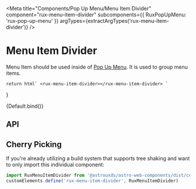 

<Meta
    title="Components/Pop Up Menu/Menu Item Divider"
    component="rux-menu-item-divider"
    subcomponents={{ RuxPopUpMenu: 'rux-pop-up-menu' }}
    argTypes={extractArgTypes('rux-menu-item-divider')}
/>

# Menu Item Divider

Menu Item should be used inside of [Pop Up Menu](?path=/docs/components-pop-up-menu--default-story). It is used to group menu items.

    return html` <rux-menu-item-divider></rux-menu-item-divider> `
}

<Canvas>
    <Story name="Default">{Default.bind()}</Story>
</Canvas>

## API

<ArgsTable of="rux-menu-item-divider" />

## Cherry Picking

If you're already utilizing a build system that supports tree shaking and want to only import this individual component:

```js
import RuxMenuItemDivider from '@astrouxds/astro-web-components/dist/components/rux-menu-item-divider'
customElements.define('rux-menu-item-divider', RuxMenuItemDivider)
```
